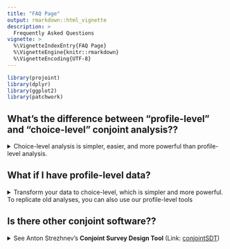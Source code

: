 ```yaml
---
title: "FAQ Page"
output: rmarkdown::html_vignette
description: >
  Frequently Asked Questions
vignette: >
  %\VignetteIndexEntry{FAQ Page}
  %\VignetteEngine{knitr::rmarkdown}
  %\VignetteEncoding{UTF-8}
---
```


```r
library(projoint)
library(dplyr)
library(ggplot2)
library(patchwork)
```


## What's the difference between "profile-level" and "choice-level" conjoint analysis??

<details>
<summary>Choice-level analysis is simpler, easier, and more powerful than profile-level analysis.</summary>

Conjoint designs originated in market research and psychology where each respondent is asked to rate each of two different profiles (e.g., two products). Each of the two ratings provided separate information, and the two are analyzed as separate observations. Researchers with this <em>profile-level</em> design find it convenient to arrange their data with one profile per row, and thus twice as many rows as respondents. (Note: It is also acceptable to stack profiles in this way as long as researchers intend to measure latent partworth utilities.)

<p>Unfortunately, when social scientists adopted the conjoint survey design, they kept the same profile-level design but changed the outcome measure from separate ratings to a single choice between the two profiles (e.g., to reflect a voter choice between two candidates). In this situation, respondents asked to make one choice between the two profiles that are exactly dependent, as choosing one necessarily meant not choosing the other (e.g., in a two-candidate partisan election, one observation would be "Democrat" and the other would be "not the Republican"). Using this profile-level design with 2*n rows but only n independent observations requires the introduction of complicated statistical procedures to correct for the dependence induced solely by the researcher's decision to organize the data in this complicated way.</p>

<p>We recommend the much simpler and more powerful <em>choice-level</em> design.  The idea is to arrange data at the level of the respondent's choice, so that each row in the data matrix includes information about one choice (and both profiles together, with n observations and n rows). Our <a href="https://gking.harvard.edu/conjointE" target="_blank" class="external-link"><em>AJPS</em> article</a> clarifies this point, shows how this choice-level analysis vastly simplifies the notation, statistical analysis procedures, and intuition, and greatly expands the substantive questions conjoint analysis be used to answer.</p>
</details>

## What if I have profile-level data?

<details><summary>Transform your data to choice-level, which is simpler and more powerful. To replicate old analyses, you can also use our profile-level tools</summary>
  <details><summary><b>Profile-Level MMs (All Levels)</b></summary>
  
```r
data("exampleData1")
outcomes <- paste0("choice", 1:8)
outcomes <- c(outcomes, "choice1_repeated_flipped")
out1 <- reshape_projoint(exampleData1, outcomes)
```

```r
mm0 <- projoint(out1, .structure = "profile_level", .estimand = "mm")
print(mm0)
summary(mm0)
```
  
  </details>

  <details><summary><b>Profile-Level MMs (Specific Level)</b></summary>

```r
qoi_1 <- set_qoi(
  .structure = "profile_level",
  .estimand = "mm",
  .att_choose = "att1",
  .lev_choose = "level1"
)

mm1 <- projoint(out1, .qoi = qoi_1)
print(mm1)
summary(mm1)
```

  </details>
  
  <details><summary><b>Profile-Level MMs (Specific Level, Manual IRR)</b></summary>

```r
mm1b <- projoint(out1, .qoi = qoi_1, .irr = 0.75)
print(mm1b)
summary(mm1b)
```

  </details>
  
  <details><summary><b>Profile-Level AMCEs (All Levels)</b></summary>

```r
amce0 <- projoint(out1, .structure = "profile_level", .estimand = "amce")
print(amce0)
summary(amce0)
```

</details>

<details><summary><b>Profile-Level AMCEs (Specific Level)</b></summary>

```r
qoi_3 <- set_qoi(
  .structure = "profile_level",
  .estimand = "amce",
  .att_choose = "att1",
  .lev_choose = "level3",
  .att_choose_b = "att1",
  .lev_choose_b = "level1"
)

amce1 <- projoint(out1, .qoi = qoi_3)
print(amce1)
summary(amce1)
```

</details>

<details><summary><b>Profile-Level AMCEs (Specific Level, Manual IRR)</b></summary>

```r
amce1b <- projoint(out1, .qoi = qoi_3, .irr = 0.75)
print(amce1b)
summary(amce1b)
```

</details>

  <details>
    <summary>💡 Tip: When to Use <code>.by_var</code><a class="anchor" aria-label="anchor" href="#tip-when-to-use--by_var"></a></summary>
    Use <code>.by_var</code> <strong>only</strong> when comparing
    <strong>profile-level MMs</strong> between two groups (e.g., Democrats
vs. Republicans).

For AMCEs or choice-level quantities, <code>.by_var</code> is not
currently supported.
  </details>
  
  
### 📈 Profile-Level MMs and AMCEs

<details>
<summary><b>Estimate</b></summary>

```r
data("out1_arranged")
mm   <- projoint(out1_arranged, .structure = "profile_level") 
amce <- projoint(out1_arranged, .structure = "profile_level", .estimand = "amce")
```

</details>

<details>
<summary><b>Visualize</b></summary>

* Marginal Means

```r
plot(mm)
```

* AMCEs

```r
plot(amce)
```
  
</details>

<details><summary><b>Profile-Level Subgroup Comparison: White vs. Non-White Respondents</b></summary>

```r
outcomes <- c(paste0("choice", 1:8), "choice1_repeated_flipped")

df <- exampleData1 |> mutate(white = ifelse(race == "White", 1, 0))

df_0 <- df |> filter(white == 0) |> reshape_projoint(outcomes)
df_1 <- df |> filter(white == 1) |> reshape_projoint(outcomes)
df_d <- df |> reshape_projoint(outcomes, .covariates = "white")

data_file <- system.file("extdata", "labels_arranged.csv", package = "projoint")
if (data_file == "") stop("File not found!")

df_0 <- read_labels(df_0, data_file)
df_1 <- read_labels(df_1, data_file)
df_d <- read_labels(df_d, data_file)

out_0 <- projoint(df_0, .structure = "profile_level")
out_1 <- projoint(df_1, .structure = "profile_level")
out_d <- projoint(df_d, .structure = "profile_level", .by_var = "white")

plot_0 <- plot(out_0)
plot_1 <- plot(out_1)
plot_d <- plot(out_d, .by_var = TRUE)

plot_0 +
  coord_cartesian(xlim = c(0.2, 0.8)) +
  labs(title = "Non-white", x = "AMCE") +
  theme(plot.title = element_text(hjust = 0.5)) +

plot_1 +
  coord_cartesian(xlim = c(0.2, 0.8)) +
  labs(title = "White", x = "AMCE") +
  theme(axis.text.y = element_blank(), plot.title = element_text(hjust = 0.5)) +

plot_d +
  coord_cartesian(xlim = c(-0.4, 0.4)) +
  labs(title = "Difference", x = "Difference") +
  theme(axis.text.y = element_blank(), plot.title = element_text(hjust = 0.5))
```

</details>

</details>


## Is there other conjoint software??

<details>
  <summary>See Anton Strezhnev's <strong>Conjoint Survey Design Tool</strong> (Link: <a href="https://github.com/astrezhnev/conjointsdt/" class="external-link" target="_blank">conjointSDT</a>)</summary>
  
  ### 1. Generate a JavaScript or PHP randomizer

Anton Strezhnev's **Conjoint Survey Design Tool** (Link: [conjointSDT](https://github.com/astrezhnev/conjointsdt/)) produces a JavaScript or PHP randomizer.

#### JavaScript

The JavaScript randomizer can be inserted into the first screen of your Qualtrics survey using **Edit Question JavaScript**. Example screenshot:  

![](https://yhoriuchi.github.io/projoint/man/figures/embedded_js.png){#id .class width=80% height=80%}

- Example JavaScript: [Download here](https://raw.githubusercontent.com/yhoriuchi/projoint/master/data-raw/example.js)

The JavaScript runs internally within Qualtrics and generates *embedded fields* for each conjoint task.  
For example:

- `"K-1-1-7"` = value for the 7th attribute, first profile, first task
- `"K-5-2-5"` = value for the 5th attribute, second profile, fifth task

#### PHP

Alternatively, the PHP randomizer must be hosted externally.

Example hosted on our server:  
https://www.horiuchi.org/php/ACHR_Modified_2.php  
(PHP file [here](https://raw.githubusercontent.com/yhoriuchi/projoint/master/data-raw/ACHR_Modified_2.php))

This method was used in:  
[Agadjanian, Carey, Horiuchi, and Ryan (2023)](https://www.nowpublishers.com/article/Details/QJPS-21119)

---

### 2. Modify your JavaScript or PHP randomizer

You may want to add constraints — for example, **prevent ties** between profiles.  
To do this, you can manually modify your JavaScript or PHP.

In the future, **projoint** will offer easier ways to add constraints!  
Until then, resources like [OpenAI’s GPT-4](https://openai.com/gpt-4) can help you edit scripts.

Example PHP snippet ensuring racial balance between profiles:

```php
$treat_profile_one = "B-" . (string)$p . "-1-" . (string)$treat_number;
$treat_profile_two = "B-" . (string)$p . "-2-" . (string)$treat_number;
$cond1 = $returnarray[$treat_profile_one] == "White" && $returnarray[$treat_profile_two] == $type;
$cond2 = $returnarray[$treat_profile_two] == "White" && $returnarray[$treat_profile_one] == $type;

if ($cond1 or $cond2) {
  $complete = True;
}
```

If you have good examples of manual constraints, please email [Yusaku Horiuchi](mailto:yusaku.horiuchi@gmail.com)!

---

### 3. Add conjoint tables with embedded fields in Qualtrics

After generating the randomizer, you must create **HTML tables** displaying embedded fields for each task.

Example of the first task:

![](https://yhoriuchi.github.io/projoint/man/figures/screenshot_first.png){#id .class width=80% height=80%}

- Example HTML file: [task_first.html](https://raw.githubusercontent.com/yhoriuchi/projoint/master/data-raw/task_first.html)

Each conjoint study typically includes **5-10 tasks**.

The embedded fields update across tasks:  
e.g., `"K-1..."` for Task 1, `"K-2..."` for Task 2, and so on.

---

#### Adding a repeated task (recommended!)

It’s easy to create a **repeated task** for intra-respondent reliability (IRR) estimation:

- Copy the HTML for Task 1 later into the survey (e.g., after Task 5)
- **Flip** Profile 1 and Profile 2 (swap the embedded field digits)

Example repeated task:

![](https://yhoriuchi.github.io/projoint/man/figures/screenshot_last.png){#id .class width=80% height=80%}

- Example HTML: [task_repeated.html](https://raw.githubusercontent.com/yhoriuchi/projoint/master/data-raw/task_repeated.html)

---

### 4. Sample Qualtrics survey template

We provide a full **Qualtrics QSF file** ready to use!

```r
library(downloadthis)
download_link(
  link = "https://raw.githubusercontent.com/yhoriuchi/projoint/master/data-raw/CHKKK_Mummolo_and_Nall_full_replication_W1_Lucid_-_August_2021.qsf",
  button_label = "Download QSF file",
  button_type = "danger",
  has_icon = TRUE,
  icon = "fa fa-save",
  self_contained = FALSE
)
```

<br>

This file recreates a standard conjoint survey setup based on Mummolo and Nall (2017).
  
</details>

